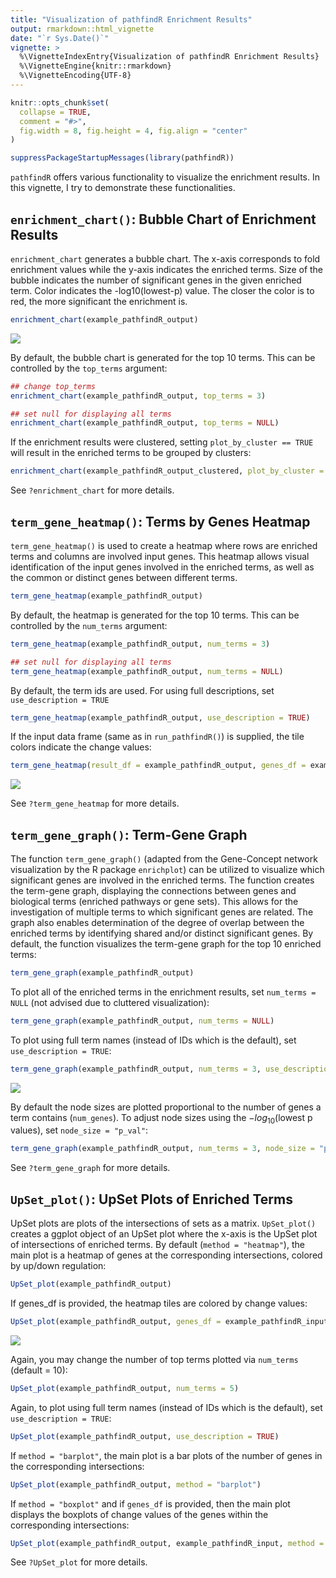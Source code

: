 ```yaml
---
title: "Visualization of pathfindR Enrichment Results"
output: rmarkdown::html_vignette
date: "`r Sys.Date()`"
vignette: >
  %\VignetteIndexEntry{Visualization of pathfindR Enrichment Results}
  %\VignetteEngine{knitr::rmarkdown}
  %\VignetteEncoding{UTF-8}
---
```


```r
knitr::opts_chunk$set(
  collapse = TRUE,
  comment = "#>",
  fig.width = 8, fig.height = 4, fig.align = "center"
)
```
```r
suppressPackageStartupMessages(library(pathfindR))
```

`pathfindR` offers various functionality to visualize the enrichment results. In this vignette, I try to demonstrate these functionalities.

## `enrichment_chart()`: Bubble Chart of Enrichment Results

`enrichment_chart` generates a bubble chart. The x-axis corresponds to fold enrichment values while the y-axis indicates the enriched terms. Size of the bubble indicates the number of significant genes in the given enriched term. Color indicates the -log10(lowest-p) value. The closer the color is to red, the more significant the enrichment is.

```r
enrichment_chart(example_pathfindR_output)
```

<img src="./enrichment_chart.png" style="max-width:100%;" />

By default, the bubble chart is generated for the top 10 terms. This can be controlled by the `top_terms` argument:

```r
## change top_terms
enrichment_chart(example_pathfindR_output, top_terms = 3)

## set null for displaying all terms
enrichment_chart(example_pathfindR_output, top_terms = NULL)
```

If the enrichment results were clustered, setting `plot_by_cluster == TRUE` will result in the enriched terms to be grouped by clusters:

```r
enrichment_chart(example_pathfindR_output_clustered, plot_by_cluster = TRUE)
```

See `?enrichment_chart` for more details.

## `term_gene_heatmap()`: Terms by Genes Heatmap

`term_gene_heatmap()` is used to create a heatmap where rows are enriched terms and columns are involved input genes. This heatmap allows visual identification of the input genes involved in the enriched terms, as well as the common or distinct genes between different terms. 

```r
term_gene_heatmap(example_pathfindR_output)
```

By default, the heatmap is generated for the top 10 terms. This can be controlled by the `num_terms` argument:

```r
term_gene_heatmap(example_pathfindR_output, num_terms = 3)

## set null for displaying all terms
term_gene_heatmap(example_pathfindR_output, num_terms = NULL)
```

By default, the term ids are used. For using full descriptions, set `use_description = TRUE`

```r
term_gene_heatmap(example_pathfindR_output, use_description = TRUE)
```

If the input data frame (same as in `run_pathfindR()`) is supplied, the tile colors indicate the change values:

```r
term_gene_heatmap(result_df = example_pathfindR_output, genes_df = example_pathfindR_input)
```

<img src="./hmap.png" style="max-width:100%;" />

See `?term_gene_heatmap` for more details.

## `term_gene_graph()`: Term-Gene Graph

The function `term_gene_graph()` (adapted from the Gene-Concept network visualization by the R package `enrichplot`) can be utilized to visualize which significant genes are involved in the enriched terms. The function creates the term-gene graph, displaying the connections between genes and biological terms (enriched pathways or gene sets). This allows for the investigation of multiple terms to which significant genes are related. The graph also enables determination of the degree of overlap between the enriched terms by identifying shared and/or distinct significant genes.
By default, the function visualizes the term-gene graph for the top 10 enriched terms:

```r
term_gene_graph(example_pathfindR_output)
```

To plot all of the enriched terms in the enrichment results, set `num_terms = NULL` (not advised due to cluttered visualization):

```r
term_gene_graph(example_pathfindR_output, num_terms = NULL)
```

To plot using full term names (instead of IDs which is the default), set `use_description = TRUE`:

```r
term_gene_graph(example_pathfindR_output, num_terms = 3, use_description = TRUE)
```

<img src="./term_gene.png" style="max-width:100%;" />

By default the node sizes are plotted proportional to the number of genes a term contains (`num_genes`). To adjust node sizes using the $-log_{10}$(lowest p values), set `node_size = "p_val"`:

```r
term_gene_graph(example_pathfindR_output, num_terms = 3, node_size = "p_val")
```

See `?term_gene_graph` for more details.

## `UpSet_plot()`: UpSet Plots of Enriched Terms

UpSet plots are plots of the intersections of sets as a matrix. `UpSet_plot()` creates a ggplot object of an UpSet plot where the x-axis is the UpSet plot of intersections of enriched terms. By default (`method = "heatmap"`), the main plot is a heatmap of genes at the corresponding intersections, colored by up/down regulation:

```r
UpSet_plot(example_pathfindR_output)
```

If genes_df is provided, the heatmap tiles are colored by change values:

```r
UpSet_plot(example_pathfindR_output, genes_df = example_pathfindR_input)
```

<img src="./upset.png" style="max-width:100%;" />

Again, you may change the number of top terms plotted via `num_terms` (default = 10):

```r
UpSet_plot(example_pathfindR_output, num_terms = 5)
```

Again, to plot using full term names (instead of IDs which is the default), set `use_description = TRUE`:

```r
UpSet_plot(example_pathfindR_output, use_description = TRUE)
```

If `method = "barplot"`, the main plot is a bar plots of the number of genes in the corresponding intersections:

```r
UpSet_plot(example_pathfindR_output, method = "barplot")
```

If `method = "boxplot"` and if `genes_df` is provided, then the main plot displays the boxplots of change values of the genes within the corresponding intersections:

```r
UpSet_plot(example_pathfindR_output, example_pathfindR_input, method = "boxplot")
```

See `?UpSet_plot` for more details.

